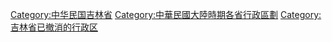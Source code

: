 [[Category:中华民国吉林省|Category:中华民国吉林省]]
[[Category:中華民國大陸時期各省行政區劃|Category:中華民國大陸時期各省行政區劃]]
[[Category:吉林省已撤消的行政区|Category:吉林省已撤消的行政区]]